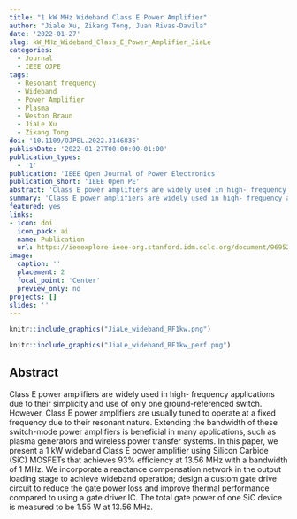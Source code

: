 ```yaml
---
title: "1 kW MHz Wideband Class E Power Amplifier"
author: "Jiale Xu, Zikang Tong, Juan Rivas-Davila"
date: '2022-01-27'
slug: kW_MHz_Wideband_Class_E_Power_Amplifier_JiaLe
categories:
  - Journal
  - IEEE OJPE
tags:
  - Resonant frequency
  - Wideband
  - Power Amplifier
  - Plasma
  - Weston Braun
  - JiaLe Xu
  - Zikang Tong
doi: '10.1109/OJPEL.2022.3146835'
publishDate: '2022-01-27T00:00:00-01:00'
publication_types:
  - '1'
publication: 'IEEE Open Journal of Power Electronics'
publication_short: 'IEEE Open PE'
abstract: 'Class E power amplifiers are widely used in high- frequency applications due to their simplicity and use of only one ground-referenced switch. However, Class E power amplifiers are usually tuned to operate at a fixed frequency due to their resonant nature. Extending the bandwidth of these switch-mode power amplifiers is beneficial in many applications, such as plasma generators and wireless power transfer systems. In this paper, we present a 1 kW wideband Class E power amplifier using Silicon Carbide (SiC) MOSFETs that achieves 93% efficiency at 13.56 MHz with a bandwidth of 1 MHz. We incorporate a reactance compensation network in the output loading stage to achieve wideband operation; design a custom gate drive circuit to reduce the gate power loss and improve thermal performance compared to using a gate driver IC. The total gate power of one SiC device is measured to be 1.55 W at 13.56 MHz.'
summary: 'Class E power amplifiers are widely used in high- frequency applications due to their simplicity and use of only one ground-referenced switch. However, Class E power amplifiers are usually tuned to operate at a fixed frequency due to their resonant nature. Extending the bandwidth of these switch-mode power amplifiers is beneficial in many applications, such as plasma generators and wireless power transfer systems. In this paper, we present a 1 kW wideband Class E power amplifier using Silicon Carbide (SiC) MOSFETs that achieves 93% efficiency at 13.56 MHz with a bandwidth of 1 MHz.'
featured: yes
links:
- icon: doi
  icon_pack: ai
  name: Publication
  url: https://ieeexplore-ieee-org.stanford.idm.oclc.org/document/9695206
image:
  caption: ''
  placement: 2
  focal_point: 'Center'
  preview_only: no
projects: []
slides: ''
---
```



```r
knitr::include_graphics("JiaLe_wideband_RF1kw.png")
```

```r
knitr::include_graphics("JiaLe_wideband_RF1kw_perf.png")
```

## Abstract 

Class E power amplifiers are widely used in high- frequency applications due to their simplicity and use of only one ground-referenced switch. However, Class E power amplifiers are usually tuned to operate at a fixed frequency due to their resonant nature. Extending the bandwidth of these switch-mode power amplifiers is beneficial in many applications, such as plasma generators and wireless power transfer systems. In this paper, we present a 1 kW wideband Class E power amplifier using Silicon Carbide (SiC) MOSFETs that achieves 93% efficiency at 13.56 MHz with a bandwidth of 1 MHz. We incorporate a reactance compensation network in the output loading stage to achieve wideband operation; design a custom gate drive circuit to reduce the gate power loss and improve thermal performance compared to using a gate driver IC. The total gate power of one SiC device is measured to be 1.55 W at 13.56 MHz.
